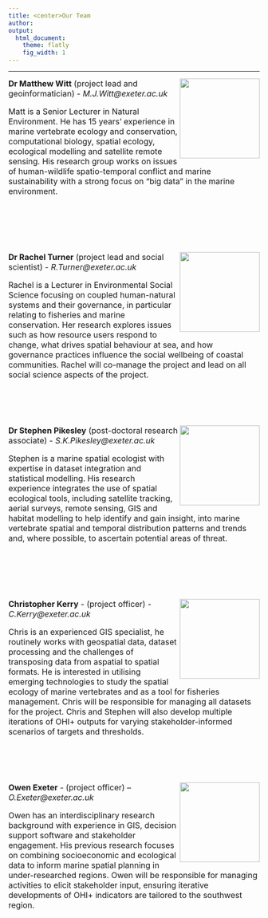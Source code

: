 ```yaml
---
title: <center>Our Team
author:  
output:
  html_document:
    theme: flatly
    fig_width: 1
---
```


<!--- please update--->

----

<img align="right" src="images/profile_matt.jpg" width="160px">
<font size="3">**Dr Matthew Witt** (project lead and geoinformatician) - _M.J.Witt@exeter.ac.uk_

Matt is a Senior Lecturer in Natural Environment. He has 15 years’ experience in marine vertebrate ecology and conservation, computational biology, spatial ecology, ecological modelling and satellite remote sensing. His research group works on issues of human-wildlife spatio-temporal conflict and marine sustainability with a strong focus on “big data” in the marine environment. 

<br>
<br>
<br>
<br>

<img align="right" src="images/profile_Rachel2.jpg" width="160px">
**Dr Rachel Turner** (project lead and social scientist) - _R.Turner@exeter.ac.uk_

Rachel is a Lecturer in Environmental Social Science focusing on coupled human-natural systems and their governance, in particular relating to fisheries and marine conservation. Her research explores issues such as how resource users respond to change, what drives spatial behaviour at sea, and how governance practices influence the social wellbeing of coastal communities.
Rachel will co-manage the project and lead on all social science aspects of the project. 

<br>
<br>
<br>

<img align="right" src="images/profile_Stephen.jpg" width="160px">
**Dr Stephen Pikesley** (post-doctoral research associate) - _S.K.Pikesley@exeter.ac.uk_

Stephen is a marine spatial ecologist with expertise in dataset integration and statistical modelling. His research experience integrates the use of spatial ecological tools, including satellite tracking, aerial surveys, remote sensing, GIS and habitat modelling to help identify and gain insight, into marine vertebrate spatial and temporal distribution patterns and trends and, where possible, to ascertain potential areas of threat.

<br>
<br>
<br>
<br>

<img align="right" src="images/profile_Chris.JPG" width="160px">
**Christopher Kerry** - (project officer) - _C.Kerry@exeter.ac.uk_

Chris is an experienced GIS specialist, he routinely works with geospatial data, dataset processing and the challenges of transposing data from aspatial to spatial formats. He is interested in utilising emerging technologies to study the spatial ecology of marine vertebrates and as a tool for fisheries management. Chris will be responsible for managing all datasets for the project. Chris and Stephen will also develop multiple iterations of OHI+ outputs for varying stakeholder-informed scenarios of targets and thresholds.

<br>
<br>
<br>

<img align="right" src="images/profile_Owen.jpg" width="160px">
**Owen Exeter** - (project officer) – _O.Exeter@exeter.ac.uk_

Owen has an interdisciplinary research background with experience in GIS, decision support software and stakeholder engagement. His previous research focuses on combining socioeconomic and ecological data to inform marine spatial planning in under-researched regions. Owen will be responsible for managing activities to elicit stakeholder input, ensuring iterative developments of OHI+ indicators are tailored to the southwest region.













